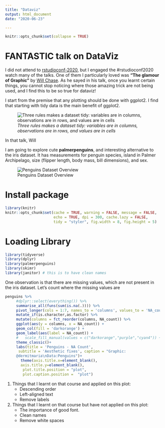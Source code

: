 ```yaml
---
title: "Dataviz"
output: html_document
date: "2020-06-23"

---
```


```r
knitr::opts_chunk$set(collapse = TRUE)
```

# FANTASTIC talk on DataViz

I did not attend to [rstudioconf-2020](https://rstudio.com/resources/rstudioconf-2020/), but I engaged the #rstudioconf2020 watch many of the talks. One of them I particularly loved was **"The glamour of Graphic"** by [Will Chase](https://rstudio.com/resources/rstudioconf-2020/the-glamour-of-graphics/). As he sayed in his talk, once you learnt certain things, you cannot stop noticing where those amazing trick are not being used, and I find this to be so true for dataviz!

I start from the premise that any plotting should be done with ggplot2. I find that starting with tidy data is the main benefit of ggplot2.

![_Three rules makes a dataset tidy: variables are in columns, observations are in rows, and values are in cells_](https://raw.githubusercontent.com/demar01/blog/master/static/img/tidy-data.png)

In that talk, Will 

I am going to explore cute **palmerpenguins**, and interesting alternative to the iris dataset. It has measurements for penguin species, island in Palmer Archipelago, size (flipper length, body mass, bill dimensions), and sex.

![Penguins Dataset Overview](https://raw.githubusercontent.com/demar01/blog/master/static/img/penguins-of-the-world.jpeg)

# Install package

```r
library(knitr)
knitr::opts_chunk$set(cache = TRUE, warning = FALSE, message = FALSE,
                      echo = TRUE, dpi = 300, cache.lazy = FALSE,
                      tidy = "styler", fig.width = 8, fig.height = 5)
```

# Loading Library

```r
library(tidyverse)
library(dplyr)
library(palmerpenguins)
library(skimr)
library(janitor) # this is to have clean names
```


One observation is that there are missing values, which are not present in the iris dataset. Let's count where the missing values are

```r
penguins %>%
     #dplyr::select(everything()) %>%
     summarise_all(funs(sum(is.na(.)))) %>%
     pivot_longer(cols = 1:7, names_to = 'columns', values_to = 'NA_count') %>%
     mutate_if(is.character,as.factor) %>%
     mutate(columns = fct_reorder(columns, NA_count)) %>%
     ggplot(aes(y = columns, x = NA_count)) +
     geom_col(fill = 'darkorange') +
     geom_label(aes(label = NA_count)) +
     #   scale_fill_manual(values = c("darkorange","purple","cyan4")) +
     theme_classic()+
     labs(title = 'Penguins - NA Count',
      subtitle = 'Aesthetic fixes', caption = "Graphic:
     @dermitmaria\nData:Penguins")+
       theme(axis.title.x=element_blank(),
       axis.title.y=element_blank(),
        plot.title.position = "plot",
        plot.caption.position =  "plot")
```

1. Things that I learnt on that course and applied on this plot:
    - Descending order
    - Left-aligned text
    - Remove labels
    

2. Things that I learnt on that course but have not applied on this plot:
    - The importance of good font.
    - Clean names
    - Remove white spaces
